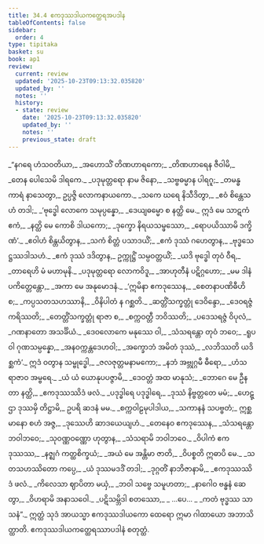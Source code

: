```yaml
---
title: 34.4 ဧကဒုဿဒါယကတ္ထေရအပဒါန
tableOfContents: false
sidebar:
  order: 4
type: tipitaka
basket: su
book: ap1
review:
  current: review
  updated: '2025-10-23T09:13:32.035820'
  updated_by: ''
  notes: ''
  history:
  - state: review
    date: '2025-10-23T09:13:32.035820'
    updated_by: ''
    notes: ''
    previous_state: draft
---
```



<ReviewStatus review={frontmatter.review} showDetails={true} />

<HypothesisAnnotation frontmatter={frontmatter} />

<DynamicBreadcrumb />

<Division number="19" book="ap1" e="ch" v="20" p="306">

<Paragraph number="3739" type="verses" book="ap1">
_“နဂရေ ဟံသဝတိယာ,_  
_အဟောသိံ တိဏဟာရကော;_  
_တိဏဟာရေန ဇီဝါမိ,_  
_တေန ပေါသေမိ ဒါရကေ._  

</Paragraph>

</Division>
<Division number="20" book="ap1" e="ch" v="20" p="307">

<Paragraph number="3740" type="verses" book="ap1">
_ပဒုမုတ္တရော နာမ ဇိနော,_  
_သဗ္ဗဓမ္မာန ပါရဂူ;_  
_တမန္ဓကာရံ နာသေတွာ,_  
ဥပ္ပဇ္ဇိ လောကနာယကော._  

</Paragraph>

</Division>
<Division number="21" book="ap1" e="ch" v="20" p="307">

<Paragraph number="3741" type="verses" book="ap1">
_သကေ ဃရေ နိသီဒိတွာ,_  
_ဧဝံ စိန္တေသဟံ တဒါ;_  
_‘ဗုဒ္ဓေါ လောကေ သမုပ္ပန္နော,_  
_ဒေယျဓမ္မော စ နတ္ထိ မေ._  

</Paragraph>

</Division>
<Division number="22" book="ap1" e="ch" v="20" p="307">

<Paragraph number="3742" type="verses" book="ap1">
ဣဒံ မေ သာဋကံ ဧကံ,_  
_နတ္ထိ မေ ကောစိ ဒါယကော;_  
_ဒုက္ခော နိရယသမ္ဖဿော,_  
_ရောပယိဿာမိ ဒက္ခိဏံ’._  

</Paragraph>

</Division>
<Division number="23" book="ap1" e="ch" v="20" p="307">

<Paragraph number="3743" type="verses" book="ap1">
_ဧဝါဟံ စိန္တယိတွာန,_  
_သကံ စိတ္တံ ပသာဒယိံ;_  
_ဧကံ ဒုဿံ ဂဟေတွာန,_  
_ဗုဒ္ဓသေဋ္ဌဿဒါသဟံ._  

</Paragraph>

</Division>
<Division number="24" book="ap1" e="ch" v="20" p="307">

<Paragraph number="3744" type="verses" book="ap1">
_ဧကံ ဒုဿံ ဒဒိတွာန,_  
ဥက္ကုဋ္ဌိံ သမ္ပဝတ္တယိံ;_  
_ယဒိ ဗုဒ္ဓေါ တုဝံ ဝီရ,_  
_တာရေဟိ မံ မဟာမုနိ._  

</Paragraph>

</Division>
<Division number="25" book="ap1" e="ch" v="20" p="307">

<Paragraph number="3745" type="verses" book="ap1">
_ပဒုမုတ္တရော လောကဝိဒူ,_  
_အာဟုတီနံ ပဋိဂ္ဂဟော;_  
_မမ ဒါနံ ပကိတ္တေန္တော,_  
_အကာ မေ အနုမောဒနံ._  

</Paragraph>

</Division>
<Division number="26" book="ap1" e="ch" v="20" p="307">

<Paragraph number="3746" type="verses" book="ap1">
_‘ဣမိနာ ဧကဒုဿေန,_  
_စေတနာပဏိဓီဟိ စ;_  
_ကပ္ပသတသဟဿာနိ,_  
_ဝိနိပါတံ န ဂစ္ဆတိ._  

</Paragraph>

</Division>
<Division number="27" book="ap1" e="ch" v="20" p="307">

<Paragraph number="3747" type="verses" book="ap1">
_ဆတ္တိံသက္ခတ္တုံ ဒေဝိန္ဒော,_  
_ဒေဝရဇ္ဇံ ကရိဿတိ;_  
_တေတ္တိံသက္ခတ္တုံ ရာဇာ စ,_  
_စက္ကဝတ္တီ ဘဝိဿတိ;_  
_ပဒေသရဇ္ဇံ ဝိပုလံ,_  
_ဂဏနာတော အသင်္ခိယံ._  

</Paragraph>

</Division>
<Division number="28" book="ap1" e="ch" v="20" p="307">

<Paragraph number="3748" type="verses" book="ap1">
_ဒေဝလောကေ မနုဿေ ဝါ,_  
_သံသရန္တော တုဝံ ဘဝေ;_  
_ရူပဝါ ဂုဏသမ္ပန္နော,_  
_အနဝက္ကန္တဒေဟဝါ;_  
_အက္ခောဘံ အမိတံ ဒုဿံ,_  
_လဘိဿတိ ယဒိစ္ဆကံ’._  

</Paragraph>

</Division>
<Division number="29" book="ap1" e="ch" v="20" p="307">

<Paragraph number="3749" type="verses" book="ap1">
ဣဒံ ဝတွာန သမ္ဗုဒ္ဓေါ,_  
_ဇလဇုတ္တမနာမကော;_  
_နဘံ အဗ္ဘုဂ္ဂမီ ဓီရော,_  
_ဟံသရာဇာဝ အမ္ဗရေ._  

</Paragraph>

</Division>
<Division number="30" book="ap1" e="ch" v="20" p="307">

<Paragraph number="3750" type="verses" book="ap1">
_ယံ ယံ ယောနုပပဇ္ဇာမိ,_  
_ဒေဝတ္တံ အထ မာနုသံ;_  
_ဘောဂေ မေ ဦနတာ နတ္ထိ,_  
_ဧကဒုဿဿိဒံ ဖလံ._  

</Paragraph>

</Division>
<Division number="31" book="ap1" e="ch" v="20" p="307">

<Paragraph number="3751" type="verses" book="ap1">
_ပဒုဒ္ဓါရေ ပဒုဒ္ဓါရေ,_  
_ဒုဿံ နိဗ္ဗတ္တတေ မမံ;_  
_ဟေဋ္ဌာ ဒုဿမှိ တိဋ္ဌာမိ,_  
ဥပရိ ဆဒနံ မမ._  

</Paragraph>

</Division>
<Division number="32" book="ap1" e="ch" v="20" p="307">

<Paragraph number="3752" type="verses" book="ap1">
_စက္ကဝါဠမုပါဒါယ,_  
_သကာနနံ သပဗ္ဗတံ;_  
ဣစ္ဆမာနော စဟံ အဇ္ဇ,_  
_ဒုဿေဟိ ဆာဒယေယျဟံ._  

</Paragraph>

</Division>
<Division number="33" book="ap1" e="ch" v="20" p="308">

<Paragraph number="3753" type="verses" book="ap1">
_တေနေဝ ဧကဒုဿေန,_  
_သံသရန္တော ဘဝါဘဝေ;_  
_သုဝဏ္ဏဝဏ္ဏော ဟုတွာန,_  
_သံသရာမိ ဘဝါဘဝေ._  

</Paragraph>

</Division>
<Division number="34" book="ap1" e="ch" v="20" p="308">

<Paragraph number="3754" type="verses" book="ap1">
_ဝိပါကံ ဧကဒုဿဿ,_  
_နဇ္ဈဂံ ကတ္ထစိက္ခယံ;_  
_အယံ မေ အန္တိမာ ဇာတိ,_  
_ဝိပစ္စတိ ဣဓာပိ မေ._  

</Paragraph>

</Division>
<Division number="35" book="ap1" e="ch" v="20" p="308">

<Paragraph number="3755" type="verses" book="ap1">
_သတသဟဿိတော ကပ္ပေ,_  
_ယံ ဒုဿမဒဒိံ တဒါ;_  
_ဒုဂ္ဂတိံ နာဘိဇာနာမိ,_  
_ဧကဒုဿဿိဒံ ဖလံ._  

</Paragraph>

</Division>
<Division number="36" book="ap1" e="ch" v="20" p="308">

<Paragraph number="3756" type="verses" book="ap1">
_ကိလေသာ ဈာပိတာ မယှံ,_  
_ဘဝါ သဗ္ဗေ သမူဟတာ;_  
_နာဂေါဝ ဗန္ဓနံ ဆေတွာ,_  
_ဝိဟရာမိ အနာသဝေါ._  

</Paragraph>

</Division>
<Division number="37" book="ap1" e="ch" v="20" p="308">

<Paragraph number="3757" type="verses" book="ap1">
_ပဋိသမ္ဘိဒါ စတဿော,_  
_ …ပေ… _  
_ကတံ ဗုဒ္ဓဿ သာသနံ”._  

</Paragraph>

<Paragraph number="3758" book="ap1">
ဣတ္ထံ သုဒံ အာယသ္မာ ဧကဒုဿဒါယကော ထေရော ဣမာ ဂါထာယော အဘာသိတ္ထာတိ.

</Paragraph>
</Division>

<Paragraph number="3759" type="center" book="ap1">
ဧကဒုဿဒါယကတ္ထေရဿာပဒါနံ စတုတ္ထံ.
</Paragraph>